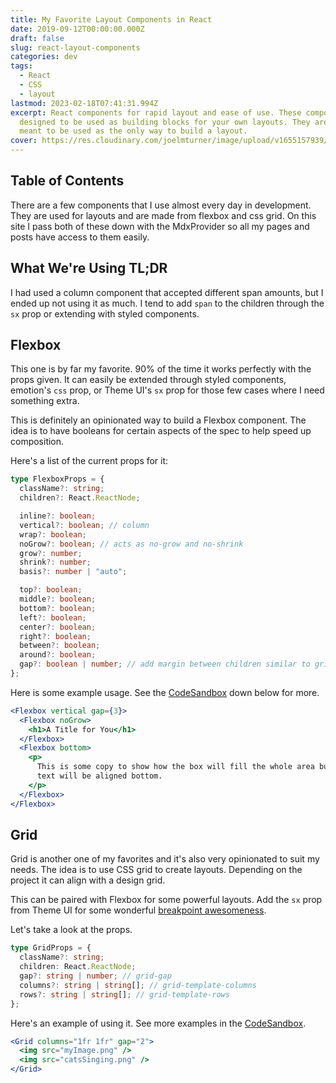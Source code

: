 ```yaml
---
title: My Favorite Layout Components in React
date: 2019-09-12T00:00:00.000Z
draft: false
slug: react-layout-components
categories: dev
tags:
  - React
  - CSS
  - layout
lastmod: 2023-02-18T07:41:31.994Z
excerpt: React components for rapid layout and ease of use. These components are
  designed to be used as building blocks for your own layouts. They are not
  meant to be used as the only way to build a layout.
cover: https://res.cloudinary.com/joelmturner/image/upload/v1655157939/Posts/layout-components
---
```


## Table of Contents

There are a few components that I use almost every day in development. They are used for layouts and are made from flexbox and css grid. On this site I pass both of these down with the MdxProvider so all my pages and posts have access to them easily.

## What We're Using TL;DR


<CodeSandbox title="React layout components flexbox grid" id="d9e1u" />

I had used a column component that accepted different span amounts, but I ended up not using it as much. I tend to add `span` to the children through the `sx` prop or extending with styled components.

## Flexbox

This one is by far my favorite. 90% of the time it works perfectly with the props given. It can easily be extended through styled components, emotion's `css` prop, or Theme UI's `sx` prop for those few cases where I need something extra.

This is definitely an opinionated way to build a Flexbox component. The idea is to have booleans for certain aspects of the spec to help speed up composition.

Here's a list of the current props for it:

```typescript
type FlexboxProps = {
  className?: string;
  children?: React.ReactNode;

  inline?: boolean;
  vertical?: boolean; // column
  wrap?: boolean;
  noGrow?: boolean; // acts as no-grow and no-shrink
  grow?: number;
  shrink?: number;
  basis?: number | "auto";

  top?: boolean;
  middle?: boolean;
  bottom?: boolean;
  left?: boolean;
  center?: boolean;
  right?: boolean;
  between?: boolean;
  around?: boolean;
  gap?: boolean | number; // add margin between children similar to grid-gap on grid
};
```

Here is some example usage. See the [CodeSandbox](#example) down below for more.

```jsx
<Flexbox vertical gap={3}>
  <Flexbox noGrow>
    <h1>A Title for You</h1>
  </Flexbox>
  <Flexbox bottom>
    <p>
      This is some copy to show how the box will fill the whole area but the
      text will be aligned bottom.
    </p>
  </Flexbox>
</Flexbox>
```

## Grid

Grid is another one of my favorites and it's also very opinionated to suit my needs. The idea is to use CSS grid to create layouts. Depending on the project it can align with a design grid.

This can be paired with Flexbox for some powerful layouts. Add the `sx` prop from Theme UI for some wonderful [breakpoint awesomeness](https://theme-ui.com/theme-spec#breakpoints).

Let's take a look at the props.

```typescript
type GridProps = {
  className?: string;
  children: React.ReactNode;
  gap?: string | number; // grid-gap
  columns?: string | string[]; // grid-template-columns
  rows?: string | string[]; // grid-template-rows
};
```

Here's an example of using it. See more examples in the [CodeSandbox](#example).

```jsx
<Grid columns="1fr 1fr" gap="2">
  <img src="myImage.png" />
  <img src="catsSinging.png" />
</Grid>
```
